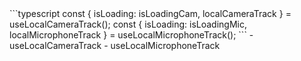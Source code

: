 <PlatformWrapper platform="react-js">
    ```typescript
    const { isLoading: isLoadingCam, localCameraTrack } = useLocalCameraTrack();
    const { isLoading: isLoadingMic, localMicrophoneTrack } = useLocalMicrophoneTrack();
    ```
    - <Link to="{{Global.API_REF_RNJS_ROOT}}/functions/useLocalCameraTrack.html">useLocalCameraTrack</Link>
    - <Link to="{{Global.API_REF_RNJS_ROOT}}/functions/useLocalMicrophoneTrack.html">useLocalMicrophoneTrack</Link>

</PlatformWrapper>
